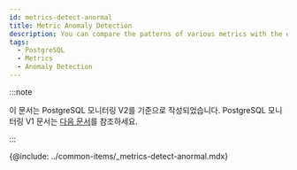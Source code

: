 ```yaml
---
id: metrics-detect-anormal
title: Metric Anomaly Detection
description: You can compare the patterns of various metrics with the expected patterns learned by the AI.
tags:
  - PostgreSQL
  - Metrics
  - Anomaly Detection
---
```


:::note

이 문서는 PostgreSQL 모니터링 V2를 기준으로 작성되었습니다. PostgreSQL 모니터링 V1 문서는 [다음 문서](../postgresql-v1/metrics-detect-anormal)를 참조하세요.

:::

{@include: ../common-items/_metrics-detect-anormal.mdx}  

